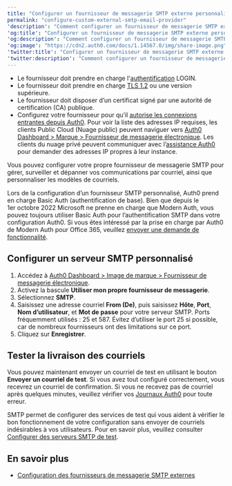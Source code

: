 ---
title: "Configurer un fournisseur de messagerie SMTP externe personnalisé"
permalink: "configure-custom-external-smtp-email-provider"
'description': "Comment configurer un fournisseur de messagerie SMTP externe personnalisé."
'og:title': "Configurer un fournisseur de messagerie SMTP externe personnalisé"
'og:description': "Comment configurer un fournisseur de messagerie SMTP externe personnalisé."
'og:image': "https://cdn2.auth0.com/docs/1.14567.0/img/share-image.png"
'twitter:title': "Configurer un fournisseur de messagerie SMTP externe personnalisé"
'twitter:description': "Comment configurer un fournisseur de messagerie SMTP externe personnalisé."
---

<Card title="Avant de commencer">

* Le fournisseur doit prendre en charge l'[authentification](https://en.wikipedia.org/wiki/SMTP_Authentication) LOGIN.
* Le fournisseur doit prendre en charge [TLS 1.2](https://en.wikipedia.org/wiki/STARTTLS) ou une version supérieure.
* Le fournisseur doit disposer d’un certificat signé par une autorité de certification (CA) publique.
* Configurez votre fournisseur pour qu’il [autorise les connexions entrantes depuis Auth0](https://auth0.com/docs/secure/security-guidance/data-security/allowlist). Pour voir la liste des adresses IP requises, les clients Public Cloud (Nuage public) peuvent naviguer vers [Auth0 Dashboard > Marque > Fournisseur de messagerie électronique](https://manage.auth0.com/#/templates/provider). Les clients du nuage privé peuvent communiquer avec l’[assistance Auth0](https://support.auth0.com) pour demander des adresses IP propres à leur instance.

</Card>

Vous pouvez configurer votre propre fournisseur de messagerie SMTP pour gérer, surveiller et dépanner vos communications par courriel, ainsi que personnaliser les modèles de courriels.

<Callout icon="file-lines" color="#0EA5E9" iconType="regular">

Lors de la configuration d’un fournisseur SMTP personnalisé, Auth0 prend en charge Basic Auth (authentification de base). Bien que depuis le 1er octobre 2022 Microsoft ne prenne en charge que Modern Auth, vous pouvez toujours utiliser Basic Auth pour l’authentification SMTP dans votre configuration Auth0. Si vous êtes intéressé par la prise en charge par Auth0 de Modern Auth pour Office 365, veuillez [envoyer une demande de fonctionnalité](https://auth0.com/feedback).

</Callout>

## Configurer un serveur SMTP personnalisé

1. Accédez à [Auth0 Dashboard > Image de marque > Fournisseur de messagerie électronique](https://manage.auth0.com/#/templates/provider).
2. Activez la bascule **Utiliser mon propre fournisseur de messagerie**.
3. Sélectionnez **SMTP**.
4. Saisissez une adresse courriel **From (De)**, puis saisissez **Hôte**, **Port**, **Nom d’utilisateur**, et **Mot de passe** pour votre serveur SMTP. Ports fréquemment utilisés : 25 et 587. Évitez d’utiliser le port 25 si possible, car de nombreux fournisseurs ont des limitations sur ce port.
5. Cliquez sur **Enregistrer**.

## Tester la livraison des courriels

Vous pouvez maintenant envoyer un courriel de test en utilisant le bouton **Envoyer un courriel de test**. Si vous avez tout configuré correctement, vous recevrez un courriel de confirmation. Si vous ne recevez pas de courriel après quelques minutes, veuillez vérifier vos [Journaux Auth0](https://manage.auth0.com/#/logs) pour toute erreur.

SMTP permet de configurer des services de test qui vous aident à vérifier le bon fonctionnement de votre configuration sans envoyer de courriels indésirables à vos utilisateurs. Pour en savoir plus, veuillez consulter [Configurer des serveurs SMTP de test](/docs/fr-ca/email/testing).

## En savoir plus

* [Configuration des fournisseurs de messagerie SMTP externes](/docs/fr-ca/customize/email/smtp-email-providers)